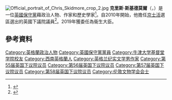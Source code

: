 [[File:Official_portrait_of_Chris_Skidmore_crop_2.jpg|thumb]]
'''克里斯·斯基德莫爾'''（{{lang-en|Chris Skidmore}}，{{bd|1981年|5月17日}}）是一位[[英國|英國]][[保守黨_(英國)|保守黨]]藉政治人物、作家和歷史學家<ref>{{Cite web |url=http://www.london-gazette.co.uk/issues/59418/notices/1118281/from=2010-05-06;to=2010-05-19;all=returned+westminster/ |title=London Gazette |accessdate=2016-03-09 |archive-date=2013-11-14 |archive-url=https://web.archive.org/web/20131114212848/http://www.london-gazette.co.uk/issues/59418/notices/1118281/from%3D2010-05-06%3Bto%3D2010-05-19%3Ball%3Dreturned%20westminster/ |dead-url=no }}</ref>。自2010年開始，他擔任[[京士活_(英國國會選區)|京士活]]選區選出的英國下議院議員<ref>{{Cite web |url=http://www.bristolpost.co.uk/David-Cameron-gives-Bristol-South-Gloucestershire/story-2662230detail/story.html |title=www.bristolpost.co.uk |accessdate=2019-09-06 |archive-date=2015-07-23 |archive-url=https://web.archive.org/web/20150723001217/http://www.bristolpost.co.uk/David-Cameron-gives-Bristol-South-Gloucestershire/story-26622305-detail/story.html |dead-url=no }}</ref>。2019年獲委任為衞生大臣。

==參考資料==
{{Reflist}}
{{DEFAULTSORT: Skidmore, Chris}}
[[Category:英格蘭政治人物|Category:英格蘭政治人物]]
[[Category:英國保守黨黨員|Category:英國保守黨黨員]]
[[Category:牛津大学基督堂学院校友|Category:牛津大学基督堂学院校友]]
[[Category:西南英格蘭人|Category:西南英格蘭人]]
[[Category:英格兰纪实文学男作家|Category:英格兰纪实文学男作家]]
[[Category:第55届英国下议院议员|Category:第55届英国下议院议员]]
[[Category:第56届英国下议院议员|Category:第56届英国下议院议员]]
[[Category:第57届英国下议院议员|Category:第57届英国下议院议员]]
[[Category:第58届英国下议院议员|Category:第58届英国下议院议员]]
[[Category:伦敦文物学会会士|Category:伦敦文物学会会士]]
